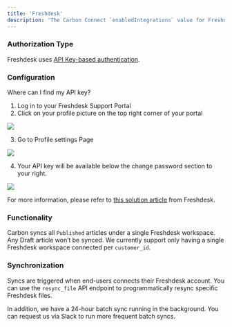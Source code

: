 ```yaml
---
title: 'Freshdesk'
description: 'The Carbon Connect `enabledIntegrations` value for Freshdesk is `FRESHDESK`.'
---
```


### Authorization Type

Freshdesk uses [API Key-based authentication](`https://developers.freshdesk.com/api/#introduction`). 

### Configuration 

Where can I find my API key?
1. Log in to your Freshdesk Support Portal
2. Click on your profile picture on the top right corner of your portal

![](https://imagedelivery.net/_sHUUMiZokZ59YDFOZEZTw/f51809b8-8b76-4af5-3422-f7b550f5d100/public)

3. Go to Profile settings Page

![](https://imagedelivery.net/_sHUUMiZokZ59YDFOZEZTw/0e065a20-1d42-4033-446f-ea9c78315800/public)

4. Your API key will be available below the change password section to your right.

![](https://imagedelivery.net/_sHUUMiZokZ59YDFOZEZTw/ff4c0375-7dc0-4e14-791f-a60604ace200/public)

For more information, please refer to [this solution article]('https://support.freshdesk.com/en/support/solutions/articles/215517') from Freshdesk.

### Functionality

Carbon syncs all `Published` articles under a single Freshdesk workspace. Any Draft article won’t be synced. We currently support only having a single Freshdesk workspace connected per `customer_id`.

### Synchronization
Syncs are triggered when end-users connects their Freshdesk account. You can use the `resync_file` API endpoint to programmatically resync specific Freshdesk files.

In addition, we have a 24-hour batch sync running in the background. You can request us via Slack to run more frequent batch syncs.
